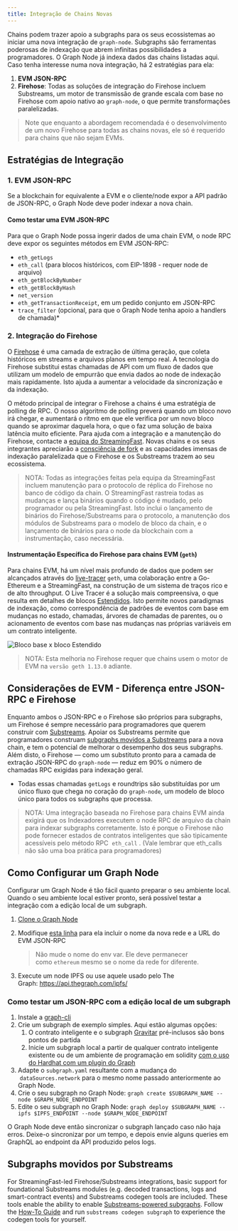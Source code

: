 ```yaml
---
title: Integração de Chains Novas
---
```


Chains podem trazer apoio a subgraphs para os seus ecossistemas ao iniciar uma nova integração de `graph-node`. Subgraphs são ferramentas poderosas de indexação que abrem infinitas possibilidades a programadores. O Graph Node já indexa dados das chains listadas aqui. Caso tenha interesse numa nova integração, há 2 estratégias para ela:

1. **EVM JSON-RPC**
2. **Firehose**: Todas as soluções de integração do Firehose incluem Substreams, um motor de transmissão de grande escala com base no Firehose com apoio nativo ao `graph-node`, o que permite transformações paralelizadas.

> Note que enquanto a abordagem recomendada é o desenvolvimento de um novo Firehose para todas as chains novas, ele só é requerido para chains que não sejam EVMs.

## Estratégias de Integração

### 1. EVM JSON-RPC

Se a blockchain for equivalente a EVM e o cliente/node expor a API padrão de JSON-RPC, o Graph Node deve poder indexar a nova chain.

#### Como testar uma EVM JSON-RPC

Para que o Graph Node possa ingerir dados de uma chain EVM, o node RPC deve expor os seguintes métodos em EVM JSON-RPC:

- `eth_getLogs`
- `eth_call` (para blocos históricos, com EIP-1898 - requer node de arquivo)
- `eth_getBlockByNumber`
- `eth_getBlockByHash`
- `net_version`
- `eth_getTransactionReceipt`, em um pedido conjunto em JSON-RPC
- `trace_filter` (opcional, para que o Graph Node tenha apoio a handlers de chamada)\*

### 2. Integração do Firehose

O [Firehose](https://firehose.streamingfast.io/firehose-setup/overview) é uma camada de extração de última geração, que coleta históricos em streams e arquivos planos em tempo real. A tecnologia do Firehose substitui estas chamadas de API com um fluxo de dados que utilizam um modelo de empurrão que envia dados ao node de indexação mais rapidamente. Isto ajuda a aumentar a velocidade da sincronização e da indexação.

O método principal de integrar o Firehose a chains é uma estratégia de polling de RPC. O nosso algoritmo de polling preverá quando um bloco novo irá chegar, e aumentará o ritmo em que ele verifica por um novo bloco quando se aproximar daquela hora, o que o faz uma solução de baixa latência muito eficiente. Para ajuda com a integração e a manutenção do Firehose, contacte a [equipa do StreamingFast](https://www.streamingfast.io/firehose-integration-program). Novas chains e os seus integrantes apreciarão a [consciência de fork](https://substreams.streamingfast.io/documentation/consume/reliability-guarantees) e as capacidades imensas de indexação paralelizada que o Firehose e os Substreams trazem ao seu ecossistema.

> NOTA: Todas as integrações feitas pela equipa da StreamingFast incluem manutenção para o protocolo de réplica do Firehose no banco de código da chain. O StreamingFast rastreia todas as mudanças e lança binários quando o código é mudado, pelo programador ou pela StreamingFast. Isto inclui o lançamento de binários do Firehose/Substreams para o protocolo, a manutenção dos módulos de Substreams para o modelo de bloco da chain, e o lançamento de binários para o node da blockchain com a instrumentação, caso necessária.

#### Instrumentação Específica do Firehose para chains EVM (`geth`)

Para chains EVM, há um nível mais profundo de dados que podem ser alcançados através do [live-tracer](https://github.com/ethereum/go-ethereum/releases/tag/v1.14.0) `geth`, uma colaboração entre a Go-Ethereum e a StreamingFast, na construção de um sistema de traços rico e de alto throughput. O Live Tracer é a solução mais compreensiva, o que resulta em detalhes de blocos [Estendidos](https://streamingfastio.medium.com/new-block-model-to-accelerate-chain-integration-9f65126e5425). Isto permite novos paradigmas de indexação, como correspondência de padrões de eventos com base em mudanças no estado, chamadas, árvores de chamadas de parentes, ou o acionamento de eventos com base nas mudanças nas próprias variáveis em um contrato inteligente.

![Bloco base x bloco Estendido](/img/extended-vs-base-substreams-blocks.png)

> NOTA: Esta melhoria no Firehose requer que chains usem o motor de EVM na `versão geth 1.13.0` adiante.

## Considerações de EVM - Diferença entre JSON-RPC e Firehose

Enquanto ambos o JSON-RPC e o Firehose são próprios para subgraphs, um Firehose é sempre necessário para programadores que querem construir com [Substreams](https://substreams.streamingfast.io). Apoiar os Substreams permite que programadores construam [subgraphs movidos a Substreams](/subgraphs/cookbook/substreams-powered-subgraphs/) para a nova chain, e tem o potencial de melhorar o desempenho dos seus subgraphs. Além disto, o Firehose — como um substituto pronto para a camada de extração JSON-RPC do `graph-node` — reduz em 90% o número de chamadas RPC exigidas para indexação geral.

- Todas essas chamadas `getLogs` e roundtrips são substituídas por um único fluxo que chega no coração do `graph-node`, um modelo de bloco único para todos os subgraphs que processa.

> NOTA: Uma integração baseada no Firehose para chains EVM ainda exigirá que os Indexadores executem o node RPC de arquivo da chain para indexar subgraphs corretamente. Isto é porque o Firehose não pode fornecer estados de contratos inteligentes que são tipicamente acessíveis pelo método RPC  `eth_call` . (Vale lembrar que eth_calls não são uma boa prática para programadores)

## Como Configurar um Graph Node

Configurar um Graph Node é tão fácil quanto preparar o seu ambiente local. Quando o seu ambiente local estiver pronto, será possível testar a integração com a edição local de um subgraph.

1. [Clone o Graph Node](https://github.com/graphprotocol/graph-node)

2. Modifique [esta linha](https://github.com/graphprotocol/graph-node/blob/master/docker/docker-compose.yml#L22) para ela incluir o nome da nova rede e a URL do EVM JSON-RPC

   > Não mude o nome do env var. Ele deve permanecer como `ethereum` mesmo se o nome da rede for diferente.

3. Execute um node IPFS ou use aquele usado pelo The Graph: https://api.thegraph.com/ipfs/

### Como testar um JSON-RPC com a edição local de um subgraph

1. Instale a [graph-cli](https://github.com/graphprotocol/graph-cli)
2. Crie um subgraph de exemplo simples. Aqui estão algumas opções:
   1. O contrato inteligente e o subgraph [Gravitar](https://github.com/graphprotocol/example-subgraph/tree/f89bdd4628efa4badae7367d4919b3f648083323) pré-inclusos são bons pontos de partida
   2. Inicie um subgraph local a partir de qualquer contrato inteligente existente ou de um ambiente de programação em solidity [com o uso do Hardhat com um plugin do Graph](https://github.com/graphprotocol/hardhat-graph)
3. Adapte o `subgraph.yaml` resultante com a mudança do  `dataSources.network` para o mesmo nome passado anteriormente ao Graph Node.
4. Crie o seu subgraph no Graph Node: `graph create $SUBGRAPH_NAME --node $GRAPH_NODE_ENDPOINT`
5. Edite o seu subgraph no Graph Node: `graph deploy $SUBGRAPH_NAME --ipfs $IPFS_ENDPOINT --node $GRAPH_NODE_ENDPOINT`

O Graph Node deve então sincronizar o subgraph lançado caso não haja erros. Deixe-o sincronizar por um tempo, e depois envie alguns queries em GraphQL ao endpoint da API produzido pelos logs.

## Subgraphs movidos por Substreams

For StreamingFast-led Firehose/Substreams integrations, basic support for foundational Substreams modules (e.g. decoded transactions, logs and smart-contract events) and Substreams codegen tools are included. These tools enable the ability to enable [Substreams-powered subgraphs](/substreams/sps/introduction/). Follow the [How-To Guide](https://substreams.streamingfast.io/documentation/how-to-guides/intro-your-first-application) and run `substreams codegen subgraph` to experience the codegen tools for yourself.

